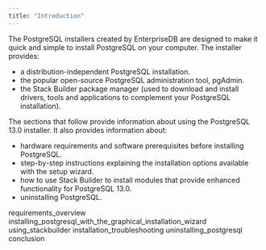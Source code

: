 ```yaml
---
title: "Introduction"
---
```




The PostgreSQL installers created by EnterpriseDB are designed to make it quick and simple to install PostgreSQL on your computer. The installer provides:

-   a distribution-independent PostgreSQL installation.
-   the popular open-source PostgreSQL administration tool, pgAdmin.
-   the Stack Builder package manager (used to download and install drivers, tools and applications to complement your PostgreSQL installation).

The sections that follow provide information about using the PostgreSQL 13.0 installer. It also provides information about:

-   hardware requirements and software prerequisites before installing PostgreSQL.
-   step-by-step instructions explaining the installation options available with the setup wizard.
-   how to use Stack Builder to install modules that provide enhanced functionality for PostgreSQL 13.0.
-   uninstalling PostgreSQL.

<div class="toctree" maxdepth="6">

requirements\_overview installing\_postgresql\_with\_the\_graphical\_installation\_wizard using\_stackbuilder installation\_troubleshooting uninstalling\_postgresql conclusion

</div>
